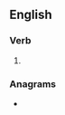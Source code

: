 ==English==

===Verb===
{{head|en|verb form}}

# {{en-third-person singular of|suborn}}

===Anagrams===
* {{anagrams|en|Bursons}}